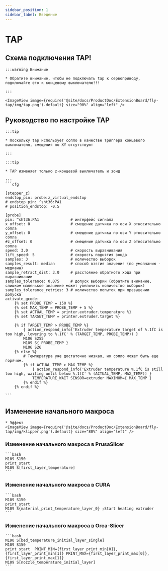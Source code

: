 ```yaml
---
sidebar_position: 1
sidebar_label: Введение
---
```




# TAP

## Схема подключения TAP!

    :::warning Внимание

    * Обратите внимание, чтобы не подключать tap к сервоприводу, подключайте его к концевому выключателю!!!

    :::

    <ImageView image={require('@site/docs/ProductDoc/ExtensionBoard/fly-tap/img/tap.png').default} size="90%" align="left" />


## Руководство по настройке TAP


    :::tip

    * Поскольку tap использует сопло в качестве триггера концевого выключателя, смещения по XY отсутствуют

    :::

    :::tip

    * TAP изменяет только z-концевой выключатель и зонд

    :::
    ```cfg

    [stepper_z]
    endstop_pin: probe:z_virtual_endstop
    # endstop_pin: ^sht36:PA1  
    # position_endstop: -0.5        

    [probe]
    pin: ^sht36:PA1              # интерфейс сигнала
    x_offset: 0                  # смещение датчика по оси X относительно сопла
    y_offset: 0                  # смещение датчика по оси Y относительно сопла
    #z_offset: 0                 # смещение датчика по оси Z относительно сопла
    speed: 3.0                   # скорость выравнивания
    lift_speed: 5                # скорость поднятия зонда
    samples: 3                   # количество выборок
    samples_result: median       # способ взятия значения (по умолчанию - медиана)
    sample_retract_dist: 3.0     # расстояние обратного хода при выравнивании
    samples_tolerance: 0.075     # допуск выборки (обратите внимание, слишком маленькое значение может увеличить количество выборок)
    samples_tolerance_retries: 3 # количество попыток при превышении допуска
    activate_gcode:
        {% set PROBE_TEMP = 150 %}
        {% set MAX_TEMP = PROBE_TEMP + 5 %}
        {% set ACTUAL_TEMP = printer.extruder.temperature %}
        {% set TARGET_TEMP = printer.extruder.target %}

        {% if TARGET_TEMP > PROBE_TEMP %}
            { action_respond_info('Extruder temperature target of %.1fC is too high, lowering to %.1fC' % (TARGET_TEMP, PROBE_TEMP)) }
            M106 S255
            M109 S{ PROBE_TEMP }
            M106 S26
        {% else %}
            # Температура уже достаточно низкая, но сопло может быть еще горячим.
            {% if ACTUAL_TEMP > MAX_TEMP %}
                { action_respond_info('Extruder temperature %.1fC is still too high, waiting until below %.1fC' % (ACTUAL_TEMP, MAX_TEMP)) }
                TEMPERATURE_WAIT SENSOR=extruder MAXIMUM={ MAX_TEMP }
            {% endif %}
        {% endif %}

    ```

## Изменение начального макроса
    * Эффект
    <ImageView image={require('@site/docs/ProductDoc/ExtensionBoard/fly-tap/img/klipper.png').default} size="80%" align="left" />

### Изменение начального макроса в PrusaSlicer 

    ```bash
    M109 S150
    print_start
    M109 S[first_layer_temperature]
    ```

### Изменение начального макроса в CURA

    ```bash
    M109 S150
    print_start
    M109 S{material_print_temperature_layer_0} ;Start heating extruder
    ```

### Изменение начального макроса в Orca-Slicer

    ```bash
    M190 S[bed_temperature_initial_layer_single]
    M109 S150
    print_start  PRINT_MIN={first_layer_print_min[0]},{first_layer_print_min[1]} PRINT_MAX={first_layer_print_max[0]},{first_layer_print_max[1]}
    M109 S[nozzle_temperature_initial_layer]
    ```